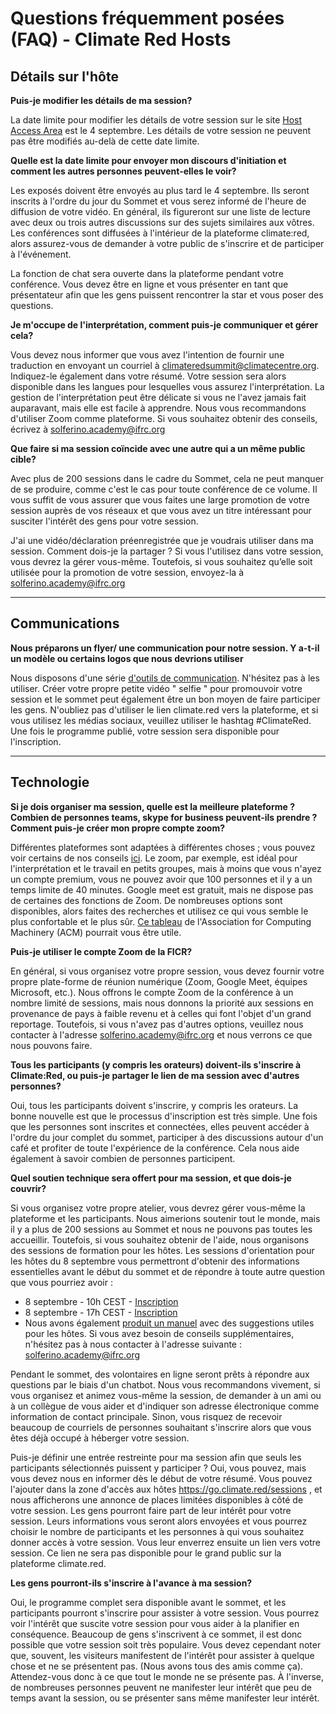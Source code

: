
# Questions fréquemment posées (FAQ) - Climate Red Hosts #


## Détails sur l'hôte ##

**Puis-je modifier les détails de ma session?**

La date limite pour modifier les détails de votre session sur le site [Host Access Area](https://go.climate.red/sessions) est le 4 septembre. Les détails de votre session ne peuvent pas être modifiés au-delà de cette date limite.

**Quelle est la date limite pour envoyer mon discours d'initiation et comment les autres personnes peuvent-elles le voir?**

Les exposés doivent être envoyés au plus tard le 4 septembre. Ils seront inscrits à l'ordre du jour du Sommet et vous serez informé de l'heure de diffusion de votre vidéo. En général, ils figureront sur une liste de lecture avec deux ou trois autres discussions sur des sujets similaires aux vôtres. Les conférences sont diffusées à l'intérieur de la plateforme climate:red, alors assurez-vous de demander à votre public de s'inscrire et de participer à l'événement.

La fonction de chat sera ouverte dans la plateforme pendant votre conférence. Vous devez être en ligne et vous présenter en tant que présentateur afin que les gens puissent rencontrer la star et vous poser des questions. 

**Je m'occupe de l'interprétation, comment puis-je communiquer et gérer cela?**

Vous devez nous informer que vous avez l'intention de fournir une traduction en envoyant un courriel à climateredsummit@climatecentre.org. Indiquez-le également dans votre résumé. Votre session sera alors disponible dans les langues pour lesquelles vous assurez l'interprétation. La gestion de l'interprétation peut être délicate si vous ne l'avez jamais fait auparavant, mais elle est facile à apprendre.  Nous vous recommandons d'utiliser Zoom comme plateforme. Si vous souhaitez obtenir des conseils, écrivez à solferino.academy@ifrc.org 

**Que faire si ma session coïncide avec une autre qui a un même public cible?**

Avec plus de 200 sessions dans le cadre du Sommet, cela ne peut manquer de se produire, comme c'est le cas pour toute conférence de ce volume. Il vous suffit de vous assurer que vous faites une large promotion de votre session auprès de vos réseaux et que vous avez un titre intéressant pour susciter l'intérêt des gens pour votre session. 

J'ai une vidéo/déclaration préenregistrée que je voudrais utiliser dans ma session. Comment dois-je la partager ?
Si vous l'utilisez dans votre session, vous devrez la gérer vous-même. Toutefois, si vous souhaitez qu’elle soit utilisée pour la promotion de votre session, envoyez-la à solferino.academy@ifrc.org  

---

## Communications ## 

**Nous préparons un flyer/ une communication pour notre session. Y a-t-il un modèle ou certains logos que nous devrions utiliser**

 Nous disposons d'une série [d'outils de communication](https://future-rcrc.com/2020/08/31/climate-red-communications-pack).  N'hésitez pas à les utiliser.  Créer votre propre petite vidéo " selfie " pour promouvoir votre session et le sommet peut également être un bon moyen de faire participer les gens.  N'oubliez pas d'utiliser le lien climate.red vers la plateforme, et si vous utilisez les médias sociaux, veuillez utiliser le hashtag #ClimateRed. Une fois le programme publié, votre session sera disponible pour l'inscription.


---

## Technologie ##


**Si je dois organiser ma session, quelle est la meilleure plateforme ? Combien de personnes teams, skype for business peuvent-ils prendre ? Comment puis-je créer mon propre compte zoom?**

Différentes plateformes sont adaptées à différentes choses ; vous pouvez voir certains de nos conseils [ici](https://future-rcrc.com/fr/2020/06/22/virtual-climate-summit-climatered/#tools). Le zoom, par exemple, est idéal pour l'interprétation et le travail en petits groupes, mais à moins que vous n'ayez un compte premium, vous ne pouvez avoir que 100 personnes et il y a un temps limite de 40 minutes.  Google meet est gratuit, mais ne dispose pas de certaines des fonctions de Zoom. De nombreuses options sont disponibles, alors faites des recherches et utilisez ce qui vous semble le plus confortable et le plus sûr. [Ce tableau](https://docs.google.com/document/d/1LLLniPkf48CCZyG_BNy1ylF2wXNlztqNEOnzNuMQmJc/edit#heading=h.z6d7tgqcpugp) de l'Association for Computing Machinery (ACM) pourrait vous être utile.


**Puis-je utiliser le compte Zoom de la FICR?**

En général, si vous organisez votre propre session, vous devez fournir votre propre plate-forme de réunion numérique (Zoom, Google Meet, équipes Microsoft, etc.).  Nous offrons le compte Zoom de la conférence à un nombre limité de sessions, mais nous donnons la priorité aux sessions en provenance de pays à faible revenu et à celles qui font l'objet d'un grand reportage.  Toutefois, si vous n'avez pas d'autres options, veuillez nous contacter à l'adresse solferino.academy@ifrc.org et nous verrons ce que nous pouvons faire.

**Tous les participants (y compris les orateurs) doivent-ils s'inscrire à Climate:Red, ou puis-je partager le lien de ma session avec d'autres personnes?**

Oui, tous les participants doivent s'inscrire, y compris les orateurs.  La bonne nouvelle est que le processus d'inscription est très simple. Une fois que les personnes sont inscrites et connectées, elles peuvent accéder à l'ordre du jour complet du sommet, participer à des discussions autour d'un café et profiter de toute l'expérience de la conférence. Cela nous aide également à savoir combien de personnes participent.

**Quel soutien technique sera offert pour ma session, et que dois-je couvrir?**

Si vous organisez votre propre atelier, vous devrez gérer vous-même la plateforme et les participants.  Nous aimerions soutenir tout le monde, mais il y a plus de 200 sessions au Sommet et nous ne pouvons pas toutes les accueillir. Toutefois, si vous souhaitez obtenir de l'aide, nous organisons des sessions de formation pour les hôtes. Les sessions d'orientation pour les hôtes du 8 septembre vous permettront d'obtenir des informations essentielles avant le début du sommet et de répondre à toute autre question que vous pourriez avoir :

* 8 septembre - 10h CEST - [Inscription](https://zoom.us/meeting/register/tJArdOGurDkjGNWp5UAsbX7J5lgEEaTpv0D1)
* 8 septembre - 17h CEST - [Inscription](https://zoom.us/meeting/register/tJYkde2pqD4pE9BuT_yNxxHfUXIZSR2ACobq)
* Nous avons également [produit un manuel](https://future-rcrc.com/wp-content/uploads/2020/08/Climate-Red-Session-Hosts-Handbook-0820-B.pdf) avec des suggestions utiles pour les hôtes. Si vous avez besoin de conseils supplémentaires, n'hésitez pas à nous contacter à l'adresse suivante : solferino.academy@ifrc.org 

Pendant le sommet, des volontaires en ligne seront prêts à répondre aux questions par le biais d'un chatbot. Nous vous recommandons vivement, si vous organisez et animez vous-même la session, de demander à un ami ou à un collègue de vous aider et d'indiquer son adresse électronique comme information de contact principale.  Sinon, vous risquez de recevoir beaucoup de courriels de personnes souhaitant s'inscrire alors que vous êtes déjà occupé à héberger votre session.
 
Puis-je définir une entrée restreinte pour ma session afin que seuls les participants sélectionnés puissent y participer ? 
Oui, vous pouvez, mais vous devez nous en informer dès le début de votre résumé. Vous pouvez l'ajouter dans la zone d'accès aux hôtes <https://go.climate.red/sessions> , et nous afficherons une annonce de places limitées disponibles à côté de votre session. Les gens pourront faire part de leur intérêt pour votre session. Leurs informations vous seront alors envoyées et vous pourrez choisir le nombre de participants et les personnes à qui vous souhaitez donner accès à votre session. Vous leur enverrez ensuite un lien vers votre session. Ce lien ne sera pas disponible pour le grand public sur la plateforme climate.red.

**Les gens pourront-ils s'inscrire à l'avance à ma session?**

Oui, le programme complet sera disponible avant le sommet, et les participants pourront s'inscrire pour assister à votre session. Vous pourrez voir l'intérêt que suscite votre session pour vous aider à la planifier en conséquence. Beaucoup de gens s'inscrivent à ce sommet, il est donc possible que votre session soit très populaire. Vous devez cependant noter que, souvent, les visiteurs manifestent de l'intérêt pour assister à quelque chose et ne se présentent pas. (Nous avons tous des amis comme ça). Attendez-vous donc à ce que tout le monde ne se présente pas. À l'inverse, de nombreuses personnes peuvent ne manifester leur intérêt que peu de temps avant la session, ou se présenter sans même manifester leur intérêt.


